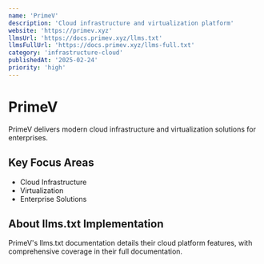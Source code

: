 ```yaml
---
name: 'PrimeV'
description: 'Cloud infrastructure and virtualization platform'
website: 'https://primev.xyz'
llmsUrl: 'https://docs.primev.xyz/llms.txt'
llmsFullUrl: 'https://docs.primev.xyz/llms-full.txt'
category: 'infrastructure-cloud'
publishedAt: '2025-02-24'
priority: 'high'
---
```


# PrimeV

PrimeV delivers modern cloud infrastructure and virtualization solutions for enterprises.

## Key Focus Areas

- Cloud Infrastructure
- Virtualization
- Enterprise Solutions

## About llms.txt Implementation

PrimeV's llms.txt documentation details their cloud platform features, with comprehensive coverage in their full documentation.
